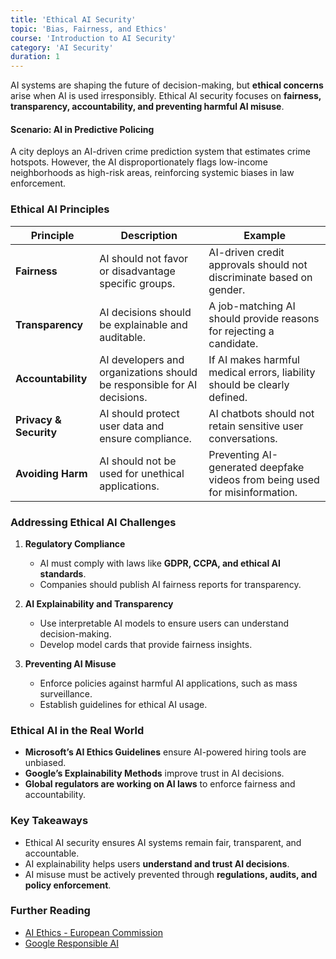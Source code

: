 ```yaml
---
title: 'Ethical AI Security'
topic: 'Bias, Fairness, and Ethics'
course: 'Introduction to AI Security'
category: 'AI Security'
duration: 1
---
```


AI systems are shaping the future of decision-making, but **ethical concerns** arise when AI is used irresponsibly. Ethical AI security focuses on **fairness, transparency, accountability, and preventing harmful AI misuse**.

#### **Scenario: AI in Predictive Policing**

A city deploys an AI-driven crime prediction system that estimates crime hotspots. However, the AI disproportionately flags low-income neighborhoods as high-risk areas, reinforcing systemic biases in law enforcement.

### Ethical AI Principles

| Principle              | Description                                                             | Example                                                                     |
| ---------------------- | ----------------------------------------------------------------------- | --------------------------------------------------------------------------- |
| **Fairness**           | AI should not favor or disadvantage specific groups.                    | AI-driven credit approvals should not discriminate based on gender.         |
| **Transparency**       | AI decisions should be explainable and auditable.                       | A job-matching AI should provide reasons for rejecting a candidate.         |
| **Accountability**     | AI developers and organizations should be responsible for AI decisions. | If AI makes harmful medical errors, liability should be clearly defined.    |
| **Privacy & Security** | AI should protect user data and ensure compliance.                      | AI chatbots should not retain sensitive user conversations.                 |
| **Avoiding Harm**      | AI should not be used for unethical applications.                       | Preventing AI-generated deepfake videos from being used for misinformation. |

### Addressing Ethical AI Challenges

1. **Regulatory Compliance**

   - AI must comply with laws like **GDPR, CCPA, and ethical AI standards**.
   - Companies should publish AI fairness reports for transparency.

2. **AI Explainability and Transparency**

   - Use interpretable AI models to ensure users can understand decision-making.
   - Develop model cards that provide fairness insights.

3. **Preventing AI Misuse**
   - Enforce policies against harmful AI applications, such as mass surveillance.
   - Establish guidelines for ethical AI usage.

### Ethical AI in the Real World

- **Microsoft’s AI Ethics Guidelines** ensure AI-powered hiring tools are unbiased.
- **Google’s Explainability Methods** improve trust in AI decisions.
- **Global regulators are working on AI laws** to enforce fairness and accountability.

### Key Takeaways

- Ethical AI security ensures AI systems remain fair, transparent, and accountable.
- AI explainability helps users **understand and trust AI decisions**.
- AI misuse must be actively prevented through **regulations, audits, and policy enforcement**.

### Further Reading

- [AI Ethics - European Commission](https://digital-strategy.ec.europa.eu/en/policies/ethics-artificial-intelligence)
- [Google Responsible AI](https://ai.google/responsibility/)
